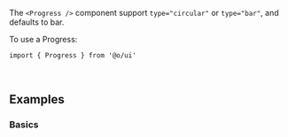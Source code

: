 The `<Progress />` component support `type="circular"` or `type="bar"`, and defaults to bar.

To use a Progress:

```tsx
import { Progress } from '@o/ui'
```

<br />

## Examples

### Basics

<Example id="Simple" />
